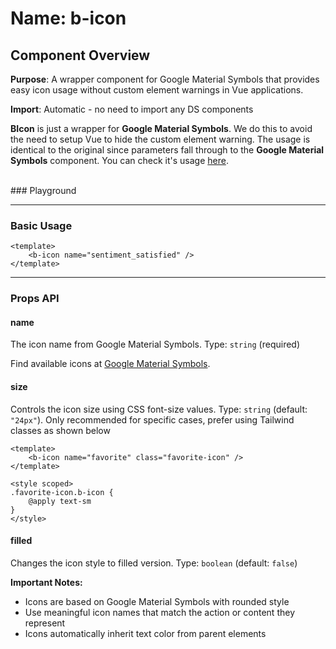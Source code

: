 
<Meta of={BIcon} />

# Name: b-icon
## Component Overview

**Purpose**: A wrapper component for Google Material Symbols that provides easy icon usage without custom element warnings in Vue applications.

**Import**: Automatic - no need to import any DS components

**BIcon** is just a wrapper for **Google Material Symbols**. We do this to avoid the need to setup Vue to hide the custom element warning. The usage is identical to the original since parameters fall through to the **Google Material Symbols** component. You can check it's usage [here](https://fonts.google.com/icons?icon.style=Rounded).

<br />
### Playground

<Canvas of={BIcon.Primary} />
<Controls />

---

### Basic Usage

```vue
<template>
    <b-icon name="sentiment_satisfied" />
</template>
```

<Canvas sourceState="none" of={BIcon.Primary} />

---

### Props API

#### name
The icon name from Google Material Symbols. Type: `string` (required)

Find available icons at [Google Material Symbols](https://fonts.google.com/icons?icon.style=Rounded).

#### size
Controls the icon size using CSS font-size values. Type: `string` (default: `"24px"`). Only recommended for specific cases, prefer using Tailwind classes as shown below

```vue
<template>
    <b-icon name="favorite" class="favorite-icon" />
</template>

<style scoped>
.favorite-icon.b-icon {
    @apply text-sm
}
</style>
```

#### filled
Changes the icon style to filled version. Type: `boolean` (default: `false`)

<Canvas sourceState="none" of={BIcon.Filled} />

**Important Notes:**
- Icons are based on Google Material Symbols with rounded style
- Use meaningful icon names that match the action or content they represent
- Icons automatically inherit text color from parent elements